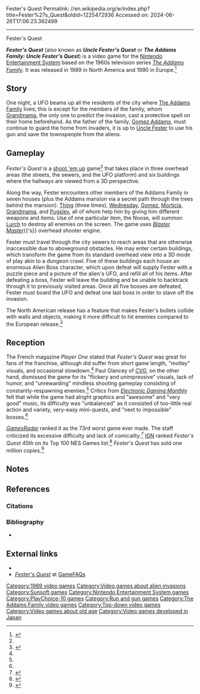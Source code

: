 Fester's Quest
Permalink: //en.wikipedia.org/w/index.php?title=Fester%27s_Quest&oldid=1225472936
Accessed on: 2024-06-26T17:06:23.362499



------
Fester's Quest
{{Infobox video game
| title = Fester's Quest
| image = FestersQuest.jpg
| developer = [[Sunsoft]]
| publisher = Sunsoft
| designer = 
| composer = [[Naoki Kodaka]]
| engine = 
| released = {{vgrelease|NA|1989|EU|September 14, 1990}}
| genre = [[Run and gun (video game)|Run and gun]] / [[Adventure game|Adventure]]
| modes = [[Single-player]]
| platforms = [[Nintendo Entertainment System]], [[PlayChoice-10]]
}}

'''''Fester's Quest''''' (also known as '''''Uncle Fester's Quest''''' or '''''The Addams Family: Uncle Fester's Quest''''') is a video game for the [[Nintendo Entertainment System]] based on the 1960s television series ''[[The Addams Family (1964 TV series)|The Addams Family]]''. It was released in 1989 in North America and 1990 in Europe.<ref>{{cite web|url=http://www.gamefaqs.com/console/nes/data/563413.html|title=Fester's Quest Release data|work=[[GameFAQs]]|accessdate=2009-08-30}}</ref>

== Story ==
One night, a UFO beams up all the residents of the city where [[The Addams Family]] lives; this is except for the members of the family, whom [[Grandmama (The Addams Family)|Grandmama]], the only one to predict the invasion, cast a protective spell on their home beforehand. As the father of the family, [[Gomez Addams]], must continue to guard the home from invaders, it is up to [[Uncle Fester]] to use his gun and save the townspeople from the aliens.{{Sfn|Instruction manual|1989|p=2}}

==Gameplay==
''Fester's Quest'' is a [[shoot 'em up]] game<ref name = "EGM"/> that takes place in three overhead areas (the streets, the sewers, and the UFO platform) and six buildings where the hallways are viewed from a 3D perspective.{{Sfn|Instruction manual|1989|pp=3, 9}}

Along the way, Fester encounters other members of the Addams Family in seven houses (plus the Addams mansion via a secret path through the trees behind the mansion): [[Thing (The Addams Family)|Thing]] (three times), [[Wednesday Addams|Wednesday]], [[Gomez Addams|Gomez]], [[Morticia Addams|Morticia]], [[Grandmama (The Addams Family)|Grandmama]], and [[Pugsley Addams|Pugsley]], all of whom help him by giving him different weapons and items. Use of one particular item, the Noose, will summon [[Lurch (The Addams Family)|Lurch]] to destroy all enemies on the screen. The game uses ''[[Blaster Master (video game)|Blaster Master]]''{{'s}} overhead shooter engine.{{Citation needed|date=October 2021}}

Fester must travel through the city sewers to reach areas that are otherwise inaccessible due to aboveground obstacles. He may enter certain buildings, which transform the game from its standard overhead view into a 3D mode of play akin to a dungeon crawl. Five of these buildings each house an enormous Alien Boss character, which upon defeat will supply Fester with a puzzle piece and a picture of the alien's UFO, and refill all of his items. After defeating a boss, Fester will leave the building and be unable to backtrack through it to previously visited areas. Once all five bosses are defeated, Fester must board the UFO and defeat one last boss in order to stave off the invasion.

The North American release has a feature that makes Fester's bullets collide with walls and objects, making it more difficult to hit enemies compared to the European release.<ref>{{cite web|url=https://www.youtube.com/watch?v=eZc3S0gSEg0|title=The Frustrating Weapons and TWO Versions of Fester's Quest - Behind the Code|work=[[YouTube]]|accessdate=2022-11-14}}</ref>

==Reception==
{{Video game reviews
|title=Initial and retrospective reviews
|Allgame={{rating|2|5}}<ref>{{cite web|last=Alan Weiss|first=Brett|archiveurl=https://web.archive.org/web/20141116142645/http://www.allgame.com/game.php?id=1191&tab=review|url=http://www.allgame.com/game.php?id=1191&tab=review|archivedate=November 16, 2014|title=Fester's Quest|work=[[AllGame]]|accessdate=October 1, 2020}}</ref>
|CVG=56%<ref name = "CVG">{{cite web|url=http://amr.abime.net/review_27047|title=Fester's Quest|author=Glancey, Paul|date=November 1990|issue=108}}</ref>
|EGM=5/10<ref name = "EGM">{{cite magazine|author1=Steve|author2=Ed|author3=Donn|author4=Jim|volume=1|issue=2|title=Fester's Quest|date=July 1989|magazine=[[Electronic Gaming Monthly]]|page=11}}</ref>
|JS=70%<ref>{{cite magazine|author=J.M. Destroy|date=September 1990|title=Fester's Quest|language=French|issue=8|magazine=[[Joystick (magazine)|Joystick]]|page=111}}</ref>
|NLife={{rating|1|10}}<ref>{{cite web|last=Griffin|first=Bryan|date=October 29, 2010|url=https://www.nintendolife.com/reviews/2010/10/festers_quest_retro|title=Fester's Quest Review (NES)|work=[[Nintendo Life]]|accessdate=October 1, 2020}}</ref>
|NP=4.45/5{{efn|''Nintendo Power'' gave ''Fester's Quest'' two 4.7/5 scores for graphics/sound and theme/fun and two 4.2/5 scores for play control and challenge.<ref>{{cite magazine|title=Fester's Quest|issue=6|date=May 1989|magazine=[[Nintendo Power]]|pages=48–49}}</ref>}}
|ONM=57%<ref>{{cite magazine|last1=Merrett |first1=Steve|author2=Radion Automatic|date=December 1992|title=Fester's Quest|page=117|issue=3|magazine=[[Official Nintendo Magazine|Nintendo Magazine System]]}}</ref>
|PO=70%<ref name = "PlayerOne">{{cite magazine|last=Murdock|first=Matt|date=October 1990|title=Fester's Quest|magazine=Player One|language=French|issue=2|page=59}}</ref>
|TOT=14%<ref>{{cite magazine|author=James|date=October 1993|url=https://archive.org/details/total-issue-22/page/n79/mode/2up?q=Sculptured+%22Super+WrestleMania%22|title=Fester's Quest|magazine=[[Total!]]|issue=22|pages=80–81|accessdate=September 5, 2021}}</ref>
|rev1 = ''[[Paragon Publishing|Super Gamer]]''
|rev1Score = 34%<ref>{{cite magazine|title=A-Z of Games|page=109|magazine=[[Paragon Publishing|Super Gamer]]|issue=4|date=July 1994}}</ref>
|rev2 =''VideoGame''
|rev2Score = {{rating|5|5}}<ref>{{cite magazine|title=Fester's Quest|language=Latin|magazine=VideoGame|volume=1|number=6|date=August 1991|pages=24–25}}</ref>
}}
The French magazine ''Player One'' stated that ''Fester's Quest'' was great for fans of the franchise, although did suffer from short game length, "motley" visuals, and occasional slowdown.<ref name = "PlayerOne"/> Paul Glancey of ''[[Computer and Video Games|CVG]]'', on the other hand, dismissed the game for its "flickery and unimpressive" visuals, lack of humor, and "unrewarding" mindless shooting gameplay consisting of constantly-respawning enemies.<ref name = "CVG"/> Critics from ''[[Electronic Gaming Monthly]]'' felt that while the game had alright graphics and "awesome" and "very good" music, its difficulty was "unbalanced" as it consisted of too-little real action and variety, very-easy mini-quests, and "next to impossible" bosses.<ref name = "EGM"/>

''[[GamesRadar]]'' ranked it as the 73rd worst game ever made. The staff criticized its excessive difficulty and lack of comicality.<ref>{{cite web |title=The 50 worst games of all time |url=http://www.gamesradar.com/worst-games-all-time/ |work=[[GamesRadar]] |date=2013-04-15 |accessdate=2013-12-05}}</ref> [[IGN]] ranked ''Fester's Quest'' 45th on its Top 100 NES Games list.<ref>{{cite web|last1=Moriarty|first1=Colin|title=45. Fester's Quest|url=http://www.ign.com/top-100-nes-games/45.html|website=[[IGN]]|publisher=[[Ziff Davis]]|accessdate=28 November 2016}}</ref> ''Fester's Quest'' has sold one million copies.<ref>{{cite web|last1=Fenris|first1=Kid|title=Interview: Fester's Quest|url=http://www.kidfenris.com/2014/11/interview-festers-quest.html|website=Kid Fenris|accessdate=28 November 2016|date=30 November 2014|archiveurl=https://web.archive.org/web/20161128201213/http://www.kidfenris.com/2014/11/interview-festers-quest.html|archivedate=28 November 2016}}</ref>

== Notes ==
{{notelist}}

== References ==
=== Citations ===
{{Reflist}}

=== Bibliography ===
* {{cite book |title=Fester's Quest ''instruction manual'' |date=1989 |publisher=Sunsoft Corporation of America |pages=1–13 |ref={{SfnRef|Instruction manual|1989}}}}

==External links==
*{{moby game|id=/festers-quest|name=''Fester's Quest''}}
*[http://www.gamefaqs.com/console/nes/data/563413.html ''Fester's Quest''] at [[GameFAQs]]

{{The Addams Family}}
{{Sunsoft}}

[[Category:1989 video games]]
[[Category:Video games about alien invasions]]
[[Category:Sunsoft games]]
[[Category:Nintendo Entertainment System games]]
[[Category:PlayChoice-10 games]]
[[Category:Run and gun games]]
[[Category:The Addams Family video games]]
[[Category:Top-down video games]]
[[Category:Video games about old age]]
[[Category:Video games developed in Japan]]